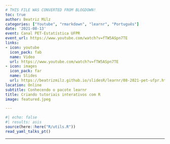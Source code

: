 ```yaml
---
# THIS FILE WAS CONVERTED FROM BLOGDOWN!
toc: true
author: Beatriz Milz
categories: ["Youtube", "rmarkdown", "learnr", "Português"] 
date: '2021-08-13'
event: Canal PET-Estatística UFPR
event_url: https://www.youtube.com/watch?v=fTW5ASpn7TE
links:
- icon: youtube
  icon_pack: fab
  name: Video
  url: https://www.youtube.com/watch?v=fTW5ASpn7TE
- icon: images
  icon_pack: far
  name: Slides
  url: https://beatrizmilz.github.io/slidesR/learnr/08-2021-pet-ufpr.html
location: Online
subtitle: Conhecendo o pacote learnr
title: Criando tutoriais interativos com R
image: featured.jpeg

---
```


```r
#| echo: false
#| results: asis
source(here::here("R/utils.R"))
read_yaml_talks_pt()
```


---
